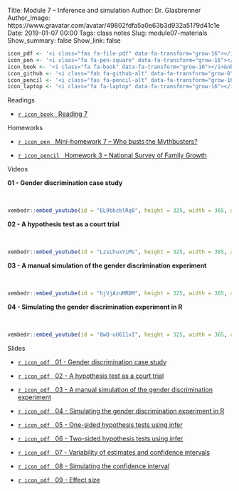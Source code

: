 Title: Module 7 – Inference and simulation
Author: Dr. Glasbrenner
Author_Image: https://www.gravatar.com/avatar/49802fdfa5a0e63b3d932a5179d41c1e
Date: 2019-01-07 00:00
Tags: class notes
Slug: module07-materials
Show_summary: false
Show_link: false

```r
icon_pdf <- '<i class="fas fa-file-pdf" data-fa-transform="grow-16"></i>&nbsp;'
icon_pen <- '<i class="fa fa-pen-square" data-fa-transform="grow-16"></i>&nbsp;'
icon_book <- '<i class="fa fa-book" data-fa-transform="grow-16"></i>&nbsp;'
icon_github <- '<i class="fab fa-github-alt" data-fa-transform="grow-8"></i>&nbsp;'
icon_pencil <- '<i class="fas fa-pencil-alt" data-fa-transform="grow-16"></i>&nbsp;'
icon_laptop <- '<i class="fa fa-laptop" data-fa-transform="grow-16"></i>&nbsp;'
```

[Readings]{.h2}

::: {.no-bullets}
*   [`r icon_book` &nbsp; [Reading 7]{.card-downloads-format}][reading07]
:::

<div style="margin-bottom: 1em"></div>

[Homeworks]{.h2}

::: {.no-bullets}
*   [`r icon_pen` &nbsp; [Mini-homework 7 -- Who busts the Mythbusters?]{.card-downloads-format}][mini-homework07]

*   [`r icon_pencil` &nbsp; [Homework 3 -- National Survey of Family Growth]{.card-downloads-format}][homework03]
:::

<div style="margin-bottom: 1em"></div>

[Videos]{.h2}

::::: {.videos-container}
::: {.video-item}
<p style="height: 50px">**01 - Gender discrimination case study**</p>

```r
vembedr::embed_youtube(id = "EL9bbzblRq8", height = 325, width = 365, allowfullscreen = TRUE, frameborder = 0)
```
:::

::: {.video-item}
<p style="height: 50px">**02 - A hypothesis test as a court trial**</p>

```r
vembedr::embed_youtube(id = "LzsLhuxYiMs", height = 325, width = 365, allowfullscreen = TRUE, frameborder = 0)
```
:::

::: {.video-item}
<p style="height: 50px">**03 - A manual simulation of the gender discrimination experiment**</p>

```r
vembedr::embed_youtube(id = "hjVjAzuMRDM", height = 325, width = 365, allowfullscreen = TRUE, frameborder = 0)
```
:::

::: {.video-item}
<p style="height: 50px">**04 - Simulating the gender discrimination experiment in R**</p>

```r
vembedr::embed_youtube(id = "8wQ-uU611vI", height = 325, width = 365, allowfullscreen = TRUE, frameborder = 0)
```
:::
:::::

[Slides]{.h2}

::: {.no-bullets}
*   [`r icon_pdf` &nbsp; [01 - Gender discrimination case study]{.card-downloads-format}][slides-01]

*   [`r icon_pdf` &nbsp; [02 - A hypothesis test as a court trial]{.card-downloads-format}][slides-02]

*   [`r icon_pdf` &nbsp; [03 - A manual simulation of the gender discrimination experiment]{.card-downloads-format}][slides-03]

*   [`r icon_pdf` &nbsp; [04 - Simulating the gender discrimination experiment in R]{.card-downloads-format}][slides-04]

*   [`r icon_pdf` &nbsp; [05 - One-sided hypothesis tests using infer]{.card-downloads-format}][slides-05]

*   [`r icon_pdf` &nbsp; [06 - Two-sided hypothesis tests using infer]{.card-downloads-format}][slides-06]

*   [`r icon_pdf` &nbsp; [07 - Variability of estimates and confidence intervals]{.card-downloads-format}][slides-07]

*   [`r icon_pdf` &nbsp; [08 - Simulating the confidence interval]{.card-downloads-format}][slides-08]

*   [`r icon_pdf` &nbsp; [09 - Effect size]{.card-downloads-format}][slides-09]
:::

[slides-01]:          https://drive.google.com/file/d/1du9nvutPgGqmhIk8IwGTTDbtg7MFTNWY 
[slides-02]:          https://drive.google.com/file/d/1k9upa_hsq7-jUFwdqCFAq6bpenHKaytT
[slides-03]:          https://drive.google.com/file/d/1c3ikTCXhWEeT5pkuSPVxDjzz3x1BdQhp
[slides-04]:          https://drive.google.com/file/d/1N7tV39N7mocfWuxWhetPIxfWCc_um4lT
[slides-05]:          https://drive.google.com/file/d/1SUewphETMnIvzhbXoKK5mXQXhRxpLxhv
[slides-06]:          https://drive.google.com/file/d/1K8UbNKFCYUmOD73xmpxe2NdZ8pMIzmns
[slides-07]:          https://drive.google.com/file/d/1-drQTqeRPJOBSuJHX9HWtpof_g0OO1gh 
[slides-08]:          https://drive.google.com/file/d/19IpyKCWJhFiaO3bndDip3DnAewyZZ5Ea
[slides-09]:          https://drive.google.com/file/d/1IjnRZ9Q-wSlWyUDoJ6flyxZidThAdXE5
[reading07]:          /assignments/reading07/
[homework03]:         /assignments/homework-3/
[mini-homework07]:    /assignments/minihw07-who-busts-the-mythbusters/
